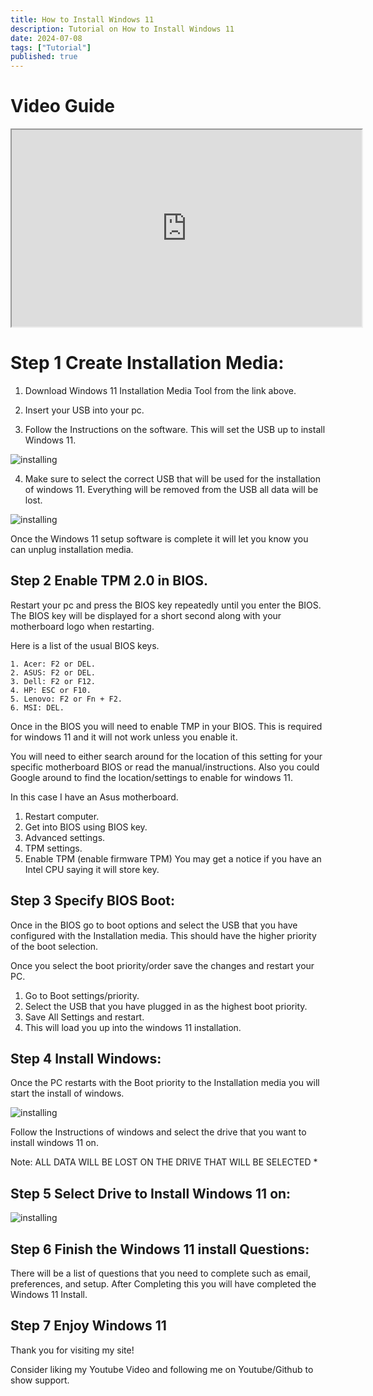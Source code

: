 ```yaml
---
title: How to Install Windows 11
description: Tutorial on How to Install Windows 11
date: 2024-07-08
tags: ["Tutorial"]
published: true
---
```


# Video Guide
<Quote>
  <div>
    <iframe
      width="560"
      height="315"
      className="aspect-video w-full"
      src="https://www.youtube.com/embed/RaiKIoEpIUE?si=NXYHWPUrZ1_QopcO&rel=0"
      title="Video Guide on Installing Windows 11"
      allow="fullscreen; accelerometer; autoplay; clipboard-write; encrypted-media; gyroscope; picture-in-picture"
      aria-label="Video Guide on Installing Windows 11"
    ></iframe>
  </div>
</Quote>



# Step 1 Create Installation Media:

1. Download Windows 11 Installation Media Tool from the link above. 

2. Insert your USB into your pc.

3. Follow the Instructions on the software. This will set the USB up to install Windows 11.

![installing](img/win11.png)

4. Make sure to select the correct USB that will be used for the installation of windows 11. Everything 
will be removed from the USB all data will be lost.

![installing](img/win11-usb.png)

Once the Windows 11 setup software is complete it will let you know you can unplug installation media.


## Step 2 Enable TPM 2.0 in BIOS.

Restart your pc and press the BIOS key repeatedly until you enter the BIOS. The BIOS key will be displayed for 
a short second along with your motherboard logo when restarting.

Here is a list of the usual BIOS keys.

    1. Acer: F2 or DEL.
    2. ASUS: F2 or DEL.
    3. Dell: F2 or F12.
    4. HP: ESC or F10.
    5. Lenovo: F2 or Fn + F2.
    6. MSI: DEL.


Once in the BIOS you will need to enable TMP in your BIOS. This is required for windows 11 and it will not work 
unless you enable it.

You will need to either search around for the location of this setting for your specific motherboard BIOS or read 
the manual/instructions. Also you could Google around to find the location/settings to enable for windows 11. 

In this case I have an Asus motherboard.

1. Restart computer.
2. Get into BIOS using BIOS key.
3. Advanced settings.
4. TPM settings.
5. Enable TPM (enable firmware TPM)
    You may get a notice if you have an Intel CPU saying it will store key.

## Step 3 Specify BIOS Boot:

Once in the BIOS go to boot options and select the USB that you have configured with the Installation media. This should
have the higher priority of the boot selection.

Once you select the boot priority/order save the changes and restart your PC.

1. Go to Boot settings/priority.
2. Select the USB that you have plugged in as the highest boot priority.
3. Save All Settings and restart.
4. This will load you up into the windows 11 installation.

## Step 4 Install Windows:

Once the PC restarts with the Boot priority to the Installation media you will start the install of windows.

![installing](img/win11-install.png)

Follow the Instructions of windows and select the drive that you want to install windows 11 on.

<Quote>
Note: ALL DATA WILL BE LOST ON THE DRIVE THAT WILL BE SELECTED *
</Quote>


## Step 5 Select Drive to Install Windows 11 on:
![installing](img/win11-drive.png)

## Step 6 Finish the Windows 11 install Questions:

There will be a list of questions that you need to complete such as email, preferences, and setup. After
Completing this you will have completed the Windows 11 Install. 

## Step 7 Enjoy Windows 11

Thank you for visiting my site!

Consider liking my Youtube Video and following me on Youtube/Github to show support.

